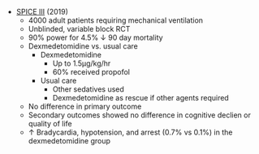 * [SPICE III](https://www.nejm.org/doi/full/10.1056/NEJMoa1904710) (2019)
	* 4000 adult patients requiring mechanical ventilation
	* Unblinded, variable block RCT
	* 90% power for 4.5% ↓ 90 day mortality
	* Dexmedetomidine vs. usual care
		* Dexmedetomidine
			* Up to 1.5μg/kg/hr
			* 60% received propofol
		* Usual care
			* Other sedatives used
			* Dexmedetomidine as rescue if other agents required
	* No difference in primary outcome
	* Secondary outcomes showed no difference in cognitive declien or quality of life
	* ↑ Bradycardia, hypotension, and arrest (0.7% vs 0.1%) in the dexmedetomidine group